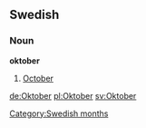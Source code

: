 ==Swedish==
===Noun===
'''oktober'''

#[[October]]

[[Category:Swedish months]]

[[de:Oktober]]
[[pl:Oktober]]
[[sv:Oktober]]